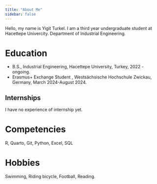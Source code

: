 ```yaml
---
title: "About Me"
sidebar: false 
---
```


Hello, my name is Yigit Turkel. I am a third year undergraduate student at Hacettepe Univercity. Department of Industrial Engineering.

# Education

-   B.S., Industrial Engineering, Hacettepe University, Turkey, 2022 - ongoing.
-   Erasmus+ Exchange Student , Westsächsische Hochschule Zwickau, Germany, March 2024-August 2024.

## Internships

I have no experience of internship yet.

# Competencies

R, Quarto, Git, Python, Excel, SQL

# Hobbies

Swimming, Riding bicycle, Football, Reading.
